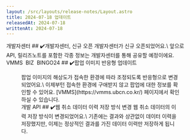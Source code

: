```yaml
---
layout: /src/layouts/release-notes/Layout.astro
title: 2024-07-18 업데이트
releasedAt: 2024-07-18
writtenAt: 2024-07-18
---
```




<Frame>
<Badge style={'web'}>개발자센터</Badge>
## ✔️개발자센터, 신규 오픈
개발자센터가 신규 오픈되었어요.\
앞으로 API, 릴리즈노트를 포함한 각종 정보는 개발자센터를 통해 공유할 예정이에요.
<br/>
</Frame>

<Frame>
<Badge style={'web'}>VMMS</Badge>&nbsp;
<Badge style={'web'}>BIZ</Badge>&nbsp;
<Badge style={'web'}>BINGO24</Badge>
## ✔️팝업 이미지 반응형 업데이트
<Figure src={image} caption={"팝업 이미지"} />
팝업 이미지의 해상도가 접속한 환경에 따라 조정되도록 반응형으로 변경되었어요.\
이제부턴 접속한 환경에 구애받지 않고 팝업에 대한 정보를 확인할 수 있어요.
[VMMS](https://vmms.ubcn.co.kr/) 페이지에서 확인하실 수 있습니다.
<br/>
</Frame>

<Frame>
<Badge style={'api'}>개발 API</Badge>
## ✔️웹 취소 데이터 이력 저장 방식 변경
웹 취소 데이터의 이력 저장 방식이 변경되었어요.\
기존에는 결과와 상관없이 데이터 이력을 저장했지만, 이제는 정상적인 결과를 가진 데이터 이력만 저장하게 됩니다.
</Frame>